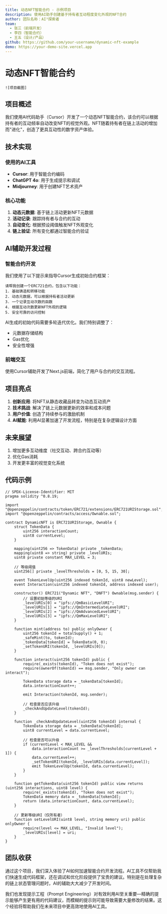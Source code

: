 ```yaml
---
title: 动态NFT智能合约 - 示例项目
description: 使用AI助手创建基于持有者互动程度变化外观的NFT合约
author: 团队名称：AI³探索者
team: 
  - 张三（前端开发）
  - 李四（智能合约）
  - 王五（设计/产品）
github: https://github.com/your-username/dynamic-nft-example
demo: https://your-demo-site.vercel.app
---
```


# 动态NFT智能合约

`![项目截图]`

## 项目概述

我们使用AI代码助手（Cursor）开发了一个动态NFT智能合约，该合约可以根据持有者的互动频率自动改变NFT的视觉外观。NFT随着持有者在链上活动的增加而"进化"，创造了更具互动性的数字资产体验。

## 技术实现

### 使用的AI工具

- **Cursor**: 用于智能合约编码
- **ChatGPT 4o**: 用于生成提示和调试
- **Midjourney**: 用于创建NFT艺术资产

### 核心功能

1. **动态元数据**: 基于链上活动更新NFT元数据
2. **活动记录**: 跟踪持有者与合约的互动
3. **自动变化**: 根据预设阈值触发NFT外观变化
4. **链上验证**: 所有变化都通过智能合约验证

## AI辅助开发过程

### 智能合约开发

我们使用了以下提示来指导Cursor生成初始合约框架：

```
请帮我创建一个ERC721合约，包含以下功能：
1. 基础铸造和转移功能
2. 动态元数据，可以根据持有者活动更新
3. 一个记录互动次数的函数
4. 根据互动次数更新NFT外观的逻辑
5. 安全可靠的访问控制
```

AI生成的初始代码需要多轮迭代优化。我们特别调整了：

- 元数据存储结构
- Gas优化
- 安全性增强

### 前端交互

使用Cursor辅助开发了Next.js前端，简化了用户与合约的交互流程。

## 项目亮点

1. **创新应用**: 将NFT从静态收藏品转变为动态互动资产
2. **技术挑战**: 解决了链上元数据更新的效率和成本问题
3. **用户价值**: 创造了持续参与的激励机制
4. **AI赋能**: 利用AI显著加速了开发流程，特别是在复杂逻辑设计方面

## 未来展望

1. 增加更多互动维度（社交互动、跨合约互动等）
2. 优化Gas消耗
3. 开发更丰富的视觉变化系统

## 代码示例

```solidity
// SPDX-License-Identifier: MIT
pragma solidity ^0.8.19;

import "@openzeppelin/contracts/token/ERC721/extensions/ERC721URIStorage.sol";
import "@openzeppelin/contracts/access/Ownable.sol";

contract DynamicNFT is ERC721URIStorage, Ownable {
    struct TokenData {
        uint256 interactionCount;
        uint8 currentLevel;
    }
    
    mapping(uint256 => TokenData) private _tokenData;
    mapping(uint8 => string) private _levelURIs;
    uint8 private constant MAX_LEVEL = 3;
    
    // 等级阈值
    uint256[] private _levelThresholds = [0, 5, 15, 30];
    
    event TokenLevelUp(uint256 indexed tokenId, uint8 newLevel);
    event Interaction(uint256 indexed tokenId, address indexed user);
    
    constructor() ERC721("Dynamic NFT", "DNFT") Ownable(msg.sender) {
        // 设置初始等级的URI
        _levelURIs[0] = "ipfs://QmBasicLevelURI";
        _levelURIs[1] = "ipfs://QmIntermediateLevelURI";
        _levelURIs[2] = "ipfs://QmAdvancedLevelURI";
        _levelURIs[3] = "ipfs://QmMaxLevelURI";
    }
    
    function mint(address to) public onlyOwner {
        uint256 tokenId = totalSupply() + 1;
        _safeMint(to, tokenId);
        _tokenData[tokenId] = TokenData(0, 0);
        _setTokenURI(tokenId, _levelURIs[0]);
    }
    
    function interact(uint256 tokenId) public {
        require(_exists(tokenId), "Token does not exist");
        require(ownerOf(tokenId) == msg.sender, "Only owner can interact");
        
        TokenData storage data = _tokenData[tokenId];
        data.interactionCount++;
        
        emit Interaction(tokenId, msg.sender);
        
        // 检查是否应该升级
        _checkAndUpdateLevel(tokenId);
    }
    
    function _checkAndUpdateLevel(uint256 tokenId) internal {
        TokenData storage data = _tokenData[tokenId];
        uint8 currentLevel = data.currentLevel;
        
        // 检查是否可以升级
        if (currentLevel < MAX_LEVEL && 
            data.interactionCount >= _levelThresholds[currentLevel + 1]) {
            data.currentLevel++;
            _setTokenURI(tokenId, _levelURIs[data.currentLevel]);
            emit TokenLevelUp(tokenId, data.currentLevel);
        }
    }
    
    function getTokenData(uint256 tokenId) public view returns (uint256 interactions, uint8 level) {
        require(_exists(tokenId), "Token does not exist");
        TokenData memory data = _tokenData[tokenId];
        return (data.interactionCount, data.currentLevel);
    }
    
    // 更新等级URI（仅所有者）
    function setLevelURI(uint8 level, string memory uri) public onlyOwner {
        require(level <= MAX_LEVEL, "Invalid level");
        _levelURIs[level] = uri;
    }
}
```

## 团队收获

通过这个项目，我们深入体验了AI如何加速智能合约开发流程。AI工具不仅帮助我们快速生成代码框架，还在调试和优化阶段提供了宝贵的建议。特别是在处理复杂的链上状态管理问题时，AI的辅助大大减少了开发时间。

我们也发现提示工程（Prompt Engineering）对有效利用AI至关重要—精确的提示能够产生更有用的代码建议，而模糊的提示则可能导致需要大量修改的结果。这个经验将帮助我们在未来项目中更高效地使用AI工具。
